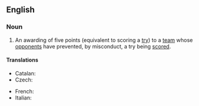 ==English==

===Noun===
{{en-noun}}

# {{lb|en|rugby}} An awarding of five points (equivalent to scoring a [[try]]) to a [[team]] whose [[opponents]] have prevented, by misconduct, a try being [[scored]].

====Translations====
{{trans-top|awarding of five points}}
* Catalan: {{t+|ca|assaig de càstig|m}}
* Czech: {{t|cs|trestná pětka|f}}
{{trans-mid}}
* French: {{t+|fr|essai de pénalité|m}}
* Italian: {{t|it|meta tecnica|f}}
{{trans-bottom}}